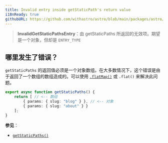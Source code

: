 ```yaml
---
title: Invalid entry inside getStaticPath's return value
i18nReady: true
githubURL: https://github.com/withastro/astro/blob/main/packages/astro/src/core/errors/errors-data.ts
---
```


> **InvalidGetStaticPathsEntry**：由 getStaticPaths 所返回的无效项。期望是一个对象，但却是 `ENTRY_TYPE`

## 哪里发生了错误？

`getStaticPaths` 的返回值必须是一个对象数组。在大多数情况下，这个错误是由于返回了一个数组的数组造成的。可以使用  [`.flatMap()`](https://developer.mozilla.org/zh-CN/docs/Web/JavaScript/Reference/Global_Objects/Array/flatMap) 或 `.flat()` 来解决此问题。

```ts title="pages/blog/[id].astro"
export async function getStaticPaths() {
	return [ // <-- 数组
		{ params: { slug: "blog" } }, // <-- 对象
		{ params: { slug: "about" } }
	];
}
```

**参见**：
-  [`getStaticPaths()`](/zh-cn/reference/api-reference/#getstaticpaths)


